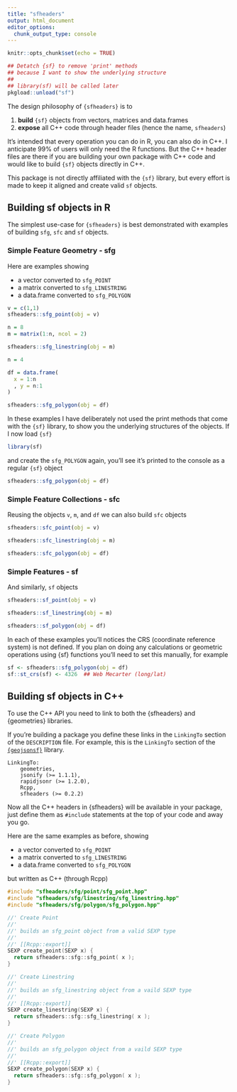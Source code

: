 ```yaml
---
title: "sfheaders"
output: html_document
editor_options: 
  chunk_output_type: console
---
```


```r
knitr::opts_chunk$set(echo = TRUE)
```

```r

## Detatch {sf} to remove 'print' methods
## because I want to show the underlying structure 
##
## library(sf) will be called later
pkgload::unload("sf")
```


The design philosophy of `{sfheaders}` is to

1. **build** `{sf}` objects from vectors, matrices and data.frames
2. **expose** all C++ code through header files (hence the name, `sfheaders`)

It's intended that every operation you can do in R, you can also do in C++. I anticipate 99% of users will only need the R functions. But the C++ header files are there if you are building your own package with C++ code and would like to build `{sf}` objects directly in C++.

This package is not directly affiliated with the `{sf}` library, but every effort is made to keep it aligned and create valid `sf` objects.

## Building sf objects in R

The simplest use-case for `{sfheaders}` is best demonstrated with examples of building  `sfg`, `sfc` and `sf` objects.

### Simple Feature Geometry - sfg

Here are examples showing

- a vector converted to `sfg_POINT`
- a matrix converted to `sfg_LINESTRING`
- a data.frame converted to `sfg_POLYGON`

```r
v = c(1,1)
sfheaders::sfg_point(obj = v)
```


```r
n = 8
m = matrix(1:n, ncol = 2)

sfheaders::sfg_linestring(obj = m)

```


```r

n = 4

df = data.frame(
  x = 1:n
  , y = n:1
)

sfheaders::sfg_polygon(obj = df)
```

In these examples I have deliberately not used the print methods that come with the `{sf}` library, to show you the underlying structures of the objects. If I now load `{sf}` 

```r
library(sf)
```

and create the `sfg_POLYGON` again, you'll see it's printed to the console as a regular `{sf}` object


```r
sfheaders::sfg_polygon(obj = df)
```

### Simple Feature Collections - sfc

Reusing the objects `v`, `m`, and `df` we can also build `sfc` objects

```r
sfheaders::sfc_point(obj = v)
```

```r
sfheaders::sfc_linestring(obj = m)
```

```r
sfheaders::sfc_polygon(obj = df)
```

### Simple Features - sf

And similarly, `sf` objects

```r
sfheaders::sf_point(obj = v)
```

```r
sfheaders::sf_linestring(obj = m)
```

```r
sfheaders::sf_polygon(obj = df)
```

In each of these examples you'll notices the CRS (coordinate reference system) is not defined. If you plan on doing any calculations or geometric operations using {sf} functions you'll need to set this manually, for example

```r
sf <- sfheaders::sfg_polygon(obj = df)
sf::st_crs(sf) <- 4326  ## Web Mecarter (long/lat)
```


## Building sf objects in C++

To use the C++ API you need to link to both the {sfheaders} and {geometries} libraries.

If you're building a package you define these links in the `LinkingTo` section of the `DESCRIPTION` file. For example, this is the `LinkingTo` section of the [`{geojsonsf}`](https://github.com/SymbolixAU/geojsonsf/blob/master/DESCRIPTION) library.

```
LinkingTo: 
    geometries,
    jsonify (>= 1.1.1),
    rapidjsonr (>= 1.2.0),
    Rcpp,
    sfheaders (>= 0.2.2)

```

Now all the C++ headers in {sfheaders} will be available in your package, just define them as `#include` statements at the top of your code and away you go.

Here are the same examples as before, showing

- a vector converted to `sfg_POINT`
- a matrix converted to `sfg_LINESTRING`
- a data.frame converted to `sfg_POLYGON`

but written as C++ (through Rcpp)

```c++
#include "sfheaders/sfg/point/sfg_point.hpp"
#include "sfheaders/sfg/linestring/sfg_linestring.hpp"
#include "sfheaders/sfg/polygon/sfg_polygon.hpp"

//' Create Point
//'
//' builds an sfg_point object from a valid SEXP type
//'
//' [[Rcpp::export]]
SEXP create_point(SEXP x) {
  return sfheaders::sfg::sfg_point( x );
}

//' Create Linestring
//' 
//' builds an sfg_linestring object from a vaild SEXP type
//' 
//' [[Rcpp::export]]
SEXP create_linestring(SEXP x) {
  return sfheaders::sfg::sfg_linestring( x );
}

//' Create Polygon
//' 
//' builds an sfg_polygon object from a vaild SEXP type
//' 
//' [[Rcpp::export]]
SEXP create_polygon(SEXP x) {
  return sfheaders::sfg::sfg_polygon( x );
}

```









